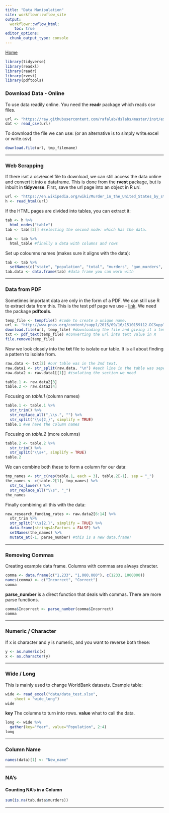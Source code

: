 ```yaml
---
title: "Data Manipulation"
site: workflowr::wflow_site
output:
  workflowr::wflow_html:
    toc: true
editor_options:
  chunk_output_type: console
---
```


[Home](index.html)

```r
library(tidyverse)
library(readxl)
library(readr)
library(rvest)
library(pdftools)
```

### Download Data - Online
To use data readily online. You need the **readr** package which reads csv files.
```r
url <- "https://raw.githubusercontent.com/rafalab/dslabs/master/inst/extdata/murders.csv"
dat <- read_csv(url)
```
To download the file we can use: (or an alternative is to simply write.excel or write.csv).
```r
download.file(url, tmp_filename)
```
***

### Web Scrapping
If there isnt a csv/excel file to download, we can still access the data online and convert it into a dataframe. This is done from the **rvest** package, but is inbuilt in **tidyverse**. First, save the url page into an object in R *url*.
```r
url <- "https://en.wikipedia.org/wiki/Murder_in_the_United_States_by_state"
h <- read_html(url)
```
If the HTML pages are divided into tables, you can extract it:
```r
tab <- h %>% 
  html_nodes("table")
tab <- tab[[2]] #selecting the second node: which has the data.

tab <- tab %>% 
  html_table #finally a data with columns and rows
```
Set up coloumns names (makes sure it aligns with the data):
```r
tab <- tab %>% 
  setNames(c("state", "population", "total", "murders", "gun_murders", "gun_ownership", "total_rate", "murder_rate", "gun_murder_rate"))
tab.data <- data.frame(tab) #data frame you can work with
```
***

### Data from PDF
Sometimes important data are only in the form of a PDF. We can still use R to extract data from this. This is the test pdf page we use - [link](https://www.pnas.org/content/suppl/2015/09/16/1510159112.DCSupplemental/pnas.201510159SI.pdf). We need the package **pdftools**.
```r
temp_file <- tempfile() #code to create a unique name.
url <- "http://www.pnas.org/content/suppl/2015/09/16/1510159112.DCSupplemental/pnas.201510159SI.pdf" #url from which to download the table
download.file(url, temp_file) #downloading the file and giving it a temp name
txt <- pdf_text(temp_file) #converting the url into text value in R
file.remove(temp_file)
```
Now we look closely into the **txt** file to isolate our table. It is all about finding a pattern to isolate from.
```r
raw.data <- txt[2] #our table was in the 2nd text.
raw.data1 <- str_split(raw.data, "\n") #each line in the table was seperated by "\n"
raw.data2 <- raw.data1[[1]] #isolating the section we need

table.1 <- raw.data2[3]
table.2 <- raw.data2[4]
```
Focusing on *table.1* (column names)
```r
table.1 <- table.1 %>%
  str_trim() %>%
  str_replace_all(",\\s.", "") %>%
  str_split("\\s{2,}", simplify = TRUE)
table.1 #we have the column names
```
Focusing on *table.2* (more columns)
```r
table.2 <- table.2 %>%
  str_trim() %>%
  str_split("\\s+", simplify = TRUE)
table.2
```
We can combine both these to form a column for our data:
```r
tmp_names <- str_c(rep(table.1, each = 3), table.2[-1], sep = "_")
the_names <- c(table.2[1], tmp_names) %>%
  str_to_lower() %>%
  str_replace_all("\\s", "_")
the_names
```
Finally combining all this with the data:
```r
new_research_funding_rates <- raw.data2[6:14] %>%
  str_trim %>%
  str_split("\\s{2,}", simplify = TRUE) %>%
  data.frame(stringsAsFactors = FALSE) %>%
  setNames(the_names) %>%
  mutate_at(-1, parse_number) #this is a new data.frame!
```
***

### Removing Commas
Creating example data frame. Columns with commas are always chracter.
```r
comma <- data.frame(c("1,233", "1,000,000"), c(1233, 1000000))
names(comma) <- c("Incorrect", "Correct")
comma
```
**parse_number** is a direct function that deals with commas. There are more parse functions.
```r
comma$Incorrect <- parse_number(comma$Incorrect)
comma
```
***

### Numeric / Character ###
If x is character and y is numeric, and you want to reverse both these: 
```r
y <- as.numeric(x)
x <- as.character(y)
```
***
### Wide / Long ###
This is mainly used to change WorldBank datasets. Example table: 
```r
wide <- read_excel("data/data_test.xlsx", 
    sheet = "wide_long")
wide
```
**key** The columns to turn into rows. **value** what to call the data.
```r
long <- wide %>% 
  gather(key="Year", value="Population", 2:4)
long
```
***
### Column Name ###
```r
names(data)[1] <- "New_name"
```
***


### NA's
#### Counting NA's in a Column
```r
sum(is.na(tab.data$murders))
```
***

